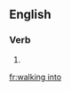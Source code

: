 ==English==

===Verb===
{{head|en|present participle}}

# {{present participle of|walk into|lang=en|nocat=1}}

[[fr:walking into]]